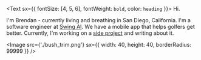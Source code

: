 
<Text sx={{ fontSize: [4, 5, 6], fontWeight: `bold`, color: `heading` }}>
  Hi.
</Text>

I'm Brendan - currently living and breathing in San Diego, California.  I'm a software engineer at [Swing AI](https://swingai.golf/).
We have a mobile app that helps golfers get better.  Currently, I'm working on a [side project](./my-new-side-project) and writing about it.

<Image
    src={'./bush_trim.png'}
    sx={{ width: 40, height: 40, borderRadius: 99999 }}
/>

